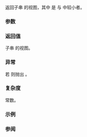 {{cpp/string/basic_string_view/title|substr}}
{{cpp/string/basic_string_view/navbar}}
{{ddcl|since=c++17|1=
constexpr basic_string_view substr( size_type pos = 0,
                                    size_type count = npos ) const;
}}

返回子串 {{range|pos|pos + rlen}} 的视图，其中 {{tt|rlen}} 是 {{tt|count}} 与 {{c|size() - pos}} 中较小者。

===参数===
{{par begin}}
{{par|pos|首字符的位置}}
{{par|count|请求的长度}}
{{par end}} 

===返回值===
子串 {{range|pos|pos + rlen}} 的视图。

===异常===
若 {{c|pos &gt; size()}} 则抛出 {{lc|std::out_of_range}}。

===复杂度===
常数。

===示例===
{{example|code=
#include &lt;cstddef&gt;
#include &lt;iostream&gt;
#include &lt;stdexcept&gt;
#include &lt;string_view&gt;

int main()
{
    typedef std::size_t count_t, pos_t;

    constexpr std::string_view data{"ABCDEF"};

    std::cout &lt;&lt; data.substr() &lt;&lt; '\n'; // ABCDEF, 即 data[0, 5]，为 [0, 6)
    std::cout &lt;&lt; data.substr(pos_t(1)) &lt;&lt; '\n'; // BCDEF, i.e. [1, 6)
    std::cout &lt;&lt; data.substr(pos_t(2), count_t(3)) &lt;&lt; '\n'; // CDE, 即 [2, 2 + 3)
    std::cout &lt;&lt; data.substr(pos_t(4), count_t(42)) &lt;&lt; '\n'; // EF, 即 [4, 6)

    try
    {
        [[maybe_unused]]
        auto sub = data.substr(pos_t(666), count_t(1)); // 抛出: pos &gt; size()
    }
    catch (std::out_of_range const&amp; ex)
    {
        std::cout &lt;&lt; ex.what() &lt;&lt; '\n';
    }
}
|p=true
|output=
ABCDEF
BCDEF
CDE
EF
basic_string_view::substr: __pos (which is 666) &gt; __size (which is 6)
}}

===参阅===
{{dsc begin}}
{{dsc inc|cpp/string/basic_string_view/dsc copy}}
{{dsc inc|cpp/string/basic_string_view/dsc find}}
{{dsc inc|cpp/string/basic_string/dsc {{SUBPAGENAMEE}}}}
{{dsc end}}

{{langlinks|en|es|ja|ru}}